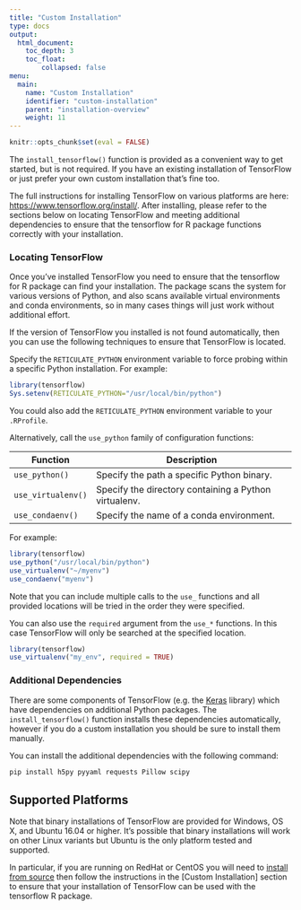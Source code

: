 ```yaml
---
title: "Custom Installation"
type: docs
output: 
  html_document:
    toc_depth: 3
    toc_float:
        collapsed: false
menu:
  main:
    name: "Custom Installation"
    identifier: "custom-installation"
    parent: "installation-overview"
    weight: 11 
---
```


```r
knitr::opts_chunk$set(eval = FALSE)
```

The `install_tensorflow()` function is provided as a convenient way to get started, but is not required. If you have an existing installation of TensorFlow or just prefer your own custom installation that's fine too.

The full instructions for installing TensorFlow on various platforms are here: <https://www.tensorflow.org/install/>. After installing, please refer to the sections below on locating TensorFlow and meeting additional dependencies to ensure that the tensorflow for R package functions correctly with your installation.

### Locating TensorFlow

Once you've installed TensorFlow you need to ensure that the tensorflow for R package can find your installation. The package scans the system for various versions of Python, and also scans available virtual environments and conda environments, so in many cases things will just work without additional effort. 

If the version of TensorFlow you installed is not found automatically, then you can use the following techniques to ensure that TensorFlow is located.

Specify the `RETICULATE_PYTHON` environment variable to force probing within a specific Python installation. For example:

```r
library(tensorflow)
Sys.setenv(RETICULATE_PYTHON="/usr/local/bin/python")
```

You could also add the `RETICULATE_PYTHON` environment variable to your `.RProfile`.

Alternatively, call the `use_python` family of configuration functions:


| Function  | Description | 
|----------------|------------------------------------------------------------------|
| `use_python()` | Specify the path a specific Python binary. | 
| `use_virtualenv()` | Specify the directory containing a Python virtualenv. | 
| `use_condaenv()` | Specify the name of a conda environment. | 


For example:

```r
library(tensorflow)
use_python("/usr/local/bin/python")
use_virtualenv("~/myenv")
use_condaenv("myenv")
```

Note that you can include multiple calls to the `use_` functions and all provided locations will be tried in the order they were specified.

You can also use the `required` argument from the `use_*` functions. In this case
TensorFlow will only be searched at the specified location.

```r
library(tensorflow)
use_virtualenv("my_env", required = TRUE)
```


### Additional Dependencies

There are some components of TensorFlow (e.g. the [Keras](https://github.com/tensorflow/tensorflow/tree/master/tensorflow/contrib/keras) library) which have dependencies on additional Python packages. The `install_tensorflow()` function installs these dependencies automatically, however if you do a custom installation you should be sure to install them manually. 

You can install the additional dependencies with the following command:

```bash
pip install h5py pyyaml requests Pillow scipy
```

## Supported Platforms

Note that binary installations of TensorFlow are provided for Windows, OS X, and Ubuntu 16.04 or higher. It's possible that binary installations will work on other Linux variants but Ubuntu is the only platform tested and supported. 

In particular, if you are running on RedHat or CentOS you will need to [install from source](https://www.tensorflow.org/install/source) then follow the instructions in the [Custom Installation] section to ensure that your installation of TensorFlow can be used with the tensorflow R package.
